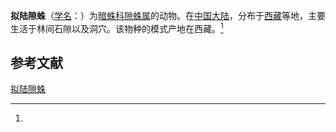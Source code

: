 {{Speciesbox
| name = 拟陆隙蛛
| status = 
| status_system = 
| image = 
| genus = Coelotes
| species = pseudoterrestris
| authority = (Schenkel, 1963)<ref name='id14107'>{{cite web| url =http://www.bioinfo.cn/db05/BjdwSpecies.php?action=view&id=14107| title =拟陆隙蛛| work =《中国动物物种编目数据库》| publisher =中国科学院微生物研究所| author =中国科学院动物研究所| accessdate =2009-04-28| deadurl =yes| archiveurl =https://web.archive.org/web/20160305042229/http://www.bioinfo.cn/db05/BjdwSpecies.php?action=view&id=14107| archivedate =2016-03-05}}</ref>
}}

'''拟陆隙蛛'''（[[学名|学名]]：{{lang|la|''Coelotes pseudoterrestris''}}）为[[暗蛛科|暗蛛科]][[隙蛛属|隙蛛属]]的动物。在[[中国大陆|中国大陆]]，分布于[[西藏|西藏]]等地，主要生活于林间石隙以及洞穴。该物种的模式产地在西藏。<ref name='id14107'/>

== 参考文献 ==
{{reflist}}

{{Wikispecies|Coelotes pseudoterrestris}}
{{Taxonbar|from=Q2459221}}

[[Category:隙蛛属|拟陆隙蛛]]


{{蜘蛛小作品}}
